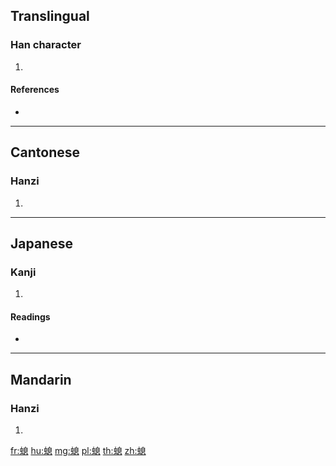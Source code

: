 {{character info/new}}
==Translingual==

===Han character===
{{Han char|rn=142|rad=虫|as=10|sn=16|four=56130|canj=LIHUP}}

# {{defn|Han|sort=虫10}}

====References====
* {{Han ref|kx=1092.260|dkj=33367|dj=1557.160|hdz=42879.020|uh=8785|ud=34693|bh=EB67|bd=60263}}

----

==Cantonese==

===Hanzi===
{{yue-hanzi|jyut=|y=sik1}}

# {{defn|lang=yue|sort=虫10}}

----

==Japanese==

===Kanji===
{{ja-kanji|grade=|rs=虫10}}

# {{defn|lang=ja|sort=虫10}}

====Readings====
* {{ja-readings|on=[[し]] (shi), [[しつ]] (shitsu)|kun=|nanori=}}

----

==Mandarin==

===Hanzi===
{{cmn-hanzi|pin=[[xī]] ([[xi1]])|wg=hsi<sup>1</sup>}}

# {{defn|lang=cmn|sort=虫10}}

[[fr:螅]]
[[hu:螅]]
[[mg:螅]]
[[pl:螅]]
[[th:螅]]
[[zh:螅]]